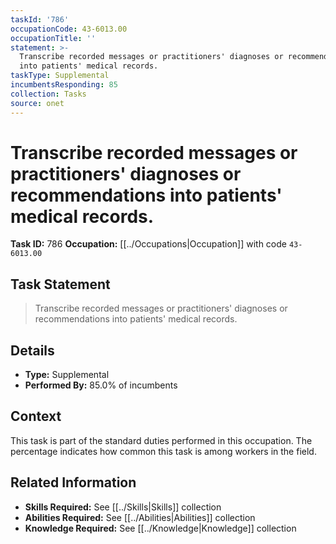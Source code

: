```yaml
---
taskId: '786'
occupationCode: 43-6013.00
occupationTitle: ''
statement: >-
  Transcribe recorded messages or practitioners' diagnoses or recommendations
  into patients' medical records.
taskType: Supplemental
incumbentsResponding: 85
collection: Tasks
source: onet
---
```

# Transcribe recorded messages or practitioners' diagnoses or recommendations into patients' medical records.

**Task ID:** 786
**Occupation:** [[../Occupations|Occupation]] with code `43-6013.00`

## Task Statement

> Transcribe recorded messages or practitioners' diagnoses or recommendations into patients' medical records.

## Details

- **Type:** Supplemental
- **Performed By:** 85.0% of incumbents

## Context

This task is part of the standard duties performed in this occupation. The percentage indicates how common this task is among workers in the field.

## Related Information

- **Skills Required:** See [[../Skills|Skills]] collection
- **Abilities Required:** See [[../Abilities|Abilities]] collection
- **Knowledge Required:** See [[../Knowledge|Knowledge]] collection
